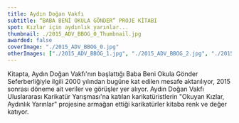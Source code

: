 ```yaml
---
title: Aydın Doğan Vakfı
subtitle: “BABA BENİ OKULA GÖNDER” PROJE KİTABI
spot: Kızlar için aydınlık yarınlar...
thumbnail: ./2015_ADV_BBOG_0_Thumbnail.jpg
awarded: false
coverImage: "./2015_ADV_BBOG_0.jpg"
otherImages: ["./2015_ADV_BBOG_1.jpg", "./2015_ADV_BBOG_2.jpg", "./2015_ADV_BBOG_3.jpg", "./2015_ADV_BBOG_4.jpg", "./2015_ADV_BBOG_5.jpg"]
---
```


Kitapta, Aydın Doğan Vakfı'nın başlattığı Baba Beni Okula Gönder Seferberliğiyle ilgili 2000 yılından bugüne kat edilen mesafe aktarılıyor, 2015 sonrası döneme ait veriler ve görüşler yer alıyor. Aydın Doğan Vakfı Uluslararası Karikatür Yarışması'na katılan karikatüristlerin "Okuyan Kızlar, Aydınlık Yarınlar" projesine armağan ettiği karikatürler kitaba renk ve değer katıyor.
